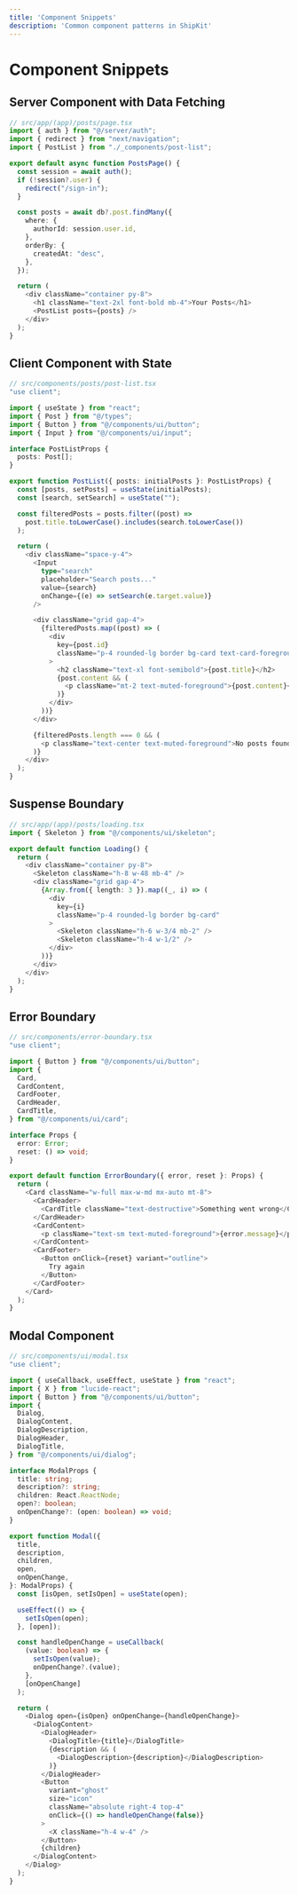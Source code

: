 ```yaml
---
title: 'Component Snippets'
description: 'Common component patterns in ShipKit'
---
```


# Component Snippets

## Server Component with Data Fetching

```typescript
// src/app/(app)/posts/page.tsx
import { auth } from "@/server/auth";
import { redirect } from "next/navigation";
import { PostList } from "./_components/post-list";

export default async function PostsPage() {
  const session = await auth();
  if (!session?.user) {
    redirect("/sign-in");
  }

  const posts = await db?.post.findMany({
    where: {
      authorId: session.user.id,
    },
    orderBy: {
      createdAt: "desc",
    },
  });

  return (
    <div className="container py-8">
      <h1 className="text-2xl font-bold mb-4">Your Posts</h1>
      <PostList posts={posts} />
    </div>
  );
}
```

## Client Component with State

```typescript
// src/components/posts/post-list.tsx
"use client";

import { useState } from "react";
import { Post } from "@/types";
import { Button } from "@/components/ui/button";
import { Input } from "@/components/ui/input";

interface PostListProps {
  posts: Post[];
}

export function PostList({ posts: initialPosts }: PostListProps) {
  const [posts, setPosts] = useState(initialPosts);
  const [search, setSearch] = useState("");

  const filteredPosts = posts.filter((post) =>
    post.title.toLowerCase().includes(search.toLowerCase())
  );

  return (
    <div className="space-y-4">
      <Input
        type="search"
        placeholder="Search posts..."
        value={search}
        onChange={(e) => setSearch(e.target.value)}
      />

      <div className="grid gap-4">
        {filteredPosts.map((post) => (
          <div
            key={post.id}
            className="p-4 rounded-lg border bg-card text-card-foreground"
          >
            <h2 className="text-xl font-semibold">{post.title}</h2>
            {post.content && (
              <p className="mt-2 text-muted-foreground">{post.content}</p>
            )}
          </div>
        ))}
      </div>

      {filteredPosts.length === 0 && (
        <p className="text-center text-muted-foreground">No posts found</p>
      )}
    </div>
  );
}
```

## Suspense Boundary

```typescript
// src/app/(app)/posts/loading.tsx
import { Skeleton } from "@/components/ui/skeleton";

export default function Loading() {
  return (
    <div className="container py-8">
      <Skeleton className="h-8 w-48 mb-4" />
      <div className="grid gap-4">
        {Array.from({ length: 3 }).map((_, i) => (
          <div
            key={i}
            className="p-4 rounded-lg border bg-card"
          >
            <Skeleton className="h-6 w-3/4 mb-2" />
            <Skeleton className="h-4 w-1/2" />
          </div>
        ))}
      </div>
    </div>
  );
}
```

## Error Boundary

```typescript
// src/components/error-boundary.tsx
"use client";

import { Button } from "@/components/ui/button";
import {
  Card,
  CardContent,
  CardFooter,
  CardHeader,
  CardTitle,
} from "@/components/ui/card";

interface Props {
  error: Error;
  reset: () => void;
}

export default function ErrorBoundary({ error, reset }: Props) {
  return (
    <Card className="w-full max-w-md mx-auto mt-8">
      <CardHeader>
        <CardTitle className="text-destructive">Something went wrong</CardTitle>
      </CardHeader>
      <CardContent>
        <p className="text-sm text-muted-foreground">{error.message}</p>
      </CardContent>
      <CardFooter>
        <Button onClick={reset} variant="outline">
          Try again
        </Button>
      </CardFooter>
    </Card>
  );
}
```

## Modal Component

```typescript
// src/components/ui/modal.tsx
"use client";

import { useCallback, useEffect, useState } from "react";
import { X } from "lucide-react";
import { Button } from "@/components/ui/button";
import {
  Dialog,
  DialogContent,
  DialogDescription,
  DialogHeader,
  DialogTitle,
} from "@/components/ui/dialog";

interface ModalProps {
  title: string;
  description?: string;
  children: React.ReactNode;
  open?: boolean;
  onOpenChange?: (open: boolean) => void;
}

export function Modal({
  title,
  description,
  children,
  open,
  onOpenChange,
}: ModalProps) {
  const [isOpen, setIsOpen] = useState(open);

  useEffect(() => {
    setIsOpen(open);
  }, [open]);

  const handleOpenChange = useCallback(
    (value: boolean) => {
      setIsOpen(value);
      onOpenChange?.(value);
    },
    [onOpenChange]
  );

  return (
    <Dialog open={isOpen} onOpenChange={handleOpenChange}>
      <DialogContent>
        <DialogHeader>
          <DialogTitle>{title}</DialogTitle>
          {description && (
            <DialogDescription>{description}</DialogDescription>
          )}
        </DialogHeader>
        <Button
          variant="ghost"
          size="icon"
          className="absolute right-4 top-4"
          onClick={() => handleOpenChange(false)}
        >
          <X className="h-4 w-4" />
        </Button>
        {children}
      </DialogContent>
    </Dialog>
  );
}
```
